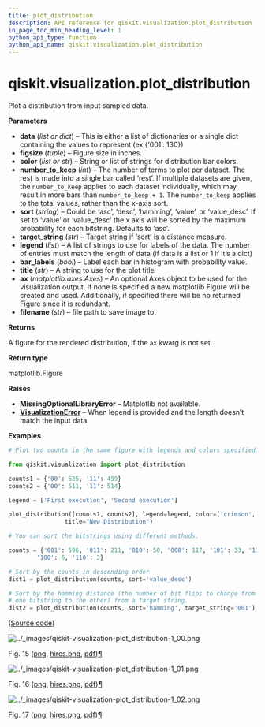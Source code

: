 ```yaml
---
title: plot_distribution
description: API reference for qiskit.visualization.plot_distribution
in_page_toc_min_heading_level: 1
python_api_type: function
python_api_name: qiskit.visualization.plot_distribution
---
```


# qiskit.visualization.plot\_distribution

<Function id="qiskit.visualization.plot_distribution" github="https://github.com/qiskit/qiskit/tree/stable/0.23/qiskit/visualization/counts_visualization.py" signature="plot_distribution(data, figsize=(7, 5), color=None, number_to_keep=None, sort='asc', target_string=None, legend=None, bar_labels=True, title=None, ax=None, filename=None)">
  Plot a distribution from input sampled data.

  **Parameters**

  *   **data** (*list or dict*) – This is either a list of dictionaries or a single dict containing the values to represent (ex \{‘001’: 130})
  *   **figsize** (*tuple*) – Figure size in inches.
  *   **color** (*list or str*) – String or list of strings for distribution bar colors.
  *   **number\_to\_keep** (*int*) – The number of terms to plot per dataset. The rest is made into a single bar called ‘rest’. If multiple datasets are given, the `number_to_keep` applies to each dataset individually, which may result in more bars than `number_to_keep + 1`. The `number_to_keep` applies to the total values, rather than the x-axis sort.
  *   **sort** (*string*) – Could be ‘asc’, ‘desc’, ‘hamming’, ‘value’, or ‘value\_desc’. If set to ‘value’ or ‘value\_desc’ the x axis will be sorted by the maximum probability for each bitstring. Defaults to ‘asc’.
  *   **target\_string** (*str*) – Target string if ‘sort’ is a distance measure.
  *   **legend** (*list*) – A list of strings to use for labels of the data. The number of entries must match the length of data (if data is a list or 1 if it’s a dict)
  *   **bar\_labels** (*bool*) – Label each bar in histogram with probability value.
  *   **title** (*str*) – A string to use for the plot title
  *   **ax** (*matplotlib.axes.Axes*) – An optional Axes object to be used for the visualization output. If none is specified a new matplotlib Figure will be created and used. Additionally, if specified there will be no returned Figure since it is redundant.
  *   **filename** (*str*) – file path to save image to.

  **Returns**

  A figure for the rendered distribution, if the `ax` kwarg is not set.

  **Return type**

  matplotlib.Figure

  **Raises**

  *   **MissingOptionalLibraryError** – Matplotlib not available.
  *   [**VisualizationError**](qiskit.visualization.VisualizationError "qiskit.visualization.VisualizationError") – When legend is provided and the length doesn’t match the input data.

  **Examples**

  ```python
  # Plot two counts in the same figure with legends and colors specified.

  from qiskit.visualization import plot_distribution

  counts1 = {'00': 525, '11': 499}
  counts2 = {'00': 511, '11': 514}

  legend = ['First execution', 'Second execution']

  plot_distribution([counts1, counts2], legend=legend, color=['crimson','midnightblue'],
                  title="New Distribution")

  # You can sort the bitstrings using different methods.

  counts = {'001': 596, '011': 211, '010': 50, '000': 117, '101': 33, '111': 8,
          '100': 6, '110': 3}

  # Sort by the counts in descending order
  dist1 = plot_distribution(counts, sort='value_desc')

  # Sort by the hamming distance (the number of bit flips to change from
  # one bitstring to the other) from a target string.
  dist2 = plot_distribution(counts, sort='hamming', target_string='001')
  ```

  ([Source code](qiskit-visualization-plot_distribution-1.py))

  ![../\_images/qiskit-visualization-plot\_distribution-1\_00.png](/images/api/qiskit/0.40/qiskit-visualization-plot_distribution-1_00.png)

  Fig. 15 ([png](qiskit-visualization-plot_distribution-1_00.png), [hires.png](qiskit-visualization-plot_distribution-1_00.hires.png), [pdf](qiskit-visualization-plot_distribution-1_00.pdf))[¶](#id1 "Permalink to this image")

  ![../\_images/qiskit-visualization-plot\_distribution-1\_01.png](/images/api/qiskit/0.40/qiskit-visualization-plot_distribution-1_01.png)

  Fig. 16 ([png](qiskit-visualization-plot_distribution-1_01.png), [hires.png](qiskit-visualization-plot_distribution-1_01.hires.png), [pdf](qiskit-visualization-plot_distribution-1_01.pdf))[¶](#id2 "Permalink to this image")

  ![../\_images/qiskit-visualization-plot\_distribution-1\_02.png](/images/api/qiskit/0.40/qiskit-visualization-plot_distribution-1_02.png)

  Fig. 17 ([png](qiskit-visualization-plot_distribution-1_02.png), [hires.png](qiskit-visualization-plot_distribution-1_02.hires.png), [pdf](qiskit-visualization-plot_distribution-1_02.pdf))[¶](#id3 "Permalink to this image")
</Function>


